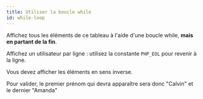 ```yaml
---
title: Utiliser la boucle while
id: while-loop
---
```


Affichez tous les éléments de ce tableau à l'aide d'une boucle while, **mais en partant de la fin**.

Affichez un utilisateur par ligne : utilisez la constante `PHP_EOL` pour revenir à la ligne.

Vous devez afficher les éléments en sens inverse.

Pour valider, le premier prénom qui devra apparaître sera donc "Calvin" et le dernier "Amanda"
